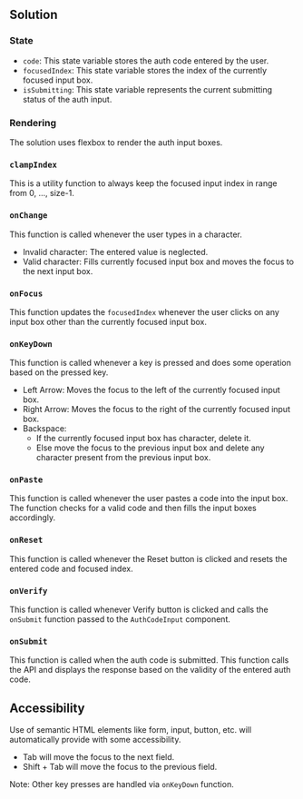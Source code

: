 
## Solution

### State

- `code`: This state variable stores the auth code entered by the user.
- `focusedIndex`: This state variable stores the index of the currently focused input box.
- `isSubmitting`: This state variable represents the current submitting status of the auth input.

### Rendering

The solution uses flexbox to render the auth input boxes.

### `clampIndex`

This is a utility function to always keep the focused input index in range from 0, ..., size-1.

### `onChange`

This function is called whenever the user types in a character.

- Invalid character: The entered value is neglected.
- Valid character: Fills currently focused input box and moves the focus to the next input box.

### `onFocus`

This function updates the `focusedIndex` whenever the user clicks on any input box other than the currently focused input box.

### `onKeyDown`

This function is called whenever a key is pressed and does some operation based on the pressed key.

- Left Arrow: Moves the focus to the left of the currently focused input box.
- Right Arrow: Moves the focus to the right of the currently focused input box.
- Backspace:
  - If the currently focused input box has character, delete it.
  - Else move the focus to the previous input box and delete any character present from the previous input box.

### `onPaste`

This function is called whenever the user pastes a code into the input box. The function checks for a valid code and then fills the input boxes accordingly.

### `onReset`

This function is called whenever the Reset button is clicked and resets the entered code and focused index.

### `onVerify`

This function is called whenever Verify button is clicked and calls the `onSubmit` function passed to the `AuthCodeInput` component.

### `onSubmit`

This function is called when the auth code is submitted. This function calls the API and displays the response based on the validity of the entered auth code.

## Accessibility

Use of semantic HTML elements like form, input, button, etc. will automatically provide with some accessibility.

- Tab will move the focus to the next field.
- Shift + Tab will move the focus to the previous field.

Note: Other key presses are handled via `onKeyDown` function.

<TestCases />
